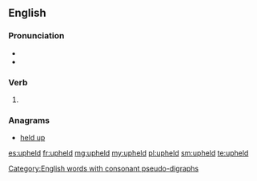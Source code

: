 ==English==

===Pronunciation===
* {{IPA|/ʌpˈhɛld/|lang=en}}
* {{rhymes|ɛld|lang=en}}

===Verb===
{{head|en}}

# {{en-past of|uphold}}

===Anagrams===
* [[held up#English|held up]]

[[Category:English words with consonant pseudo-digraphs]]

[[es:upheld]]
[[fr:upheld]]
[[mg:upheld]]
[[my:upheld]]
[[pl:upheld]]
[[sm:upheld]]
[[te:upheld]]